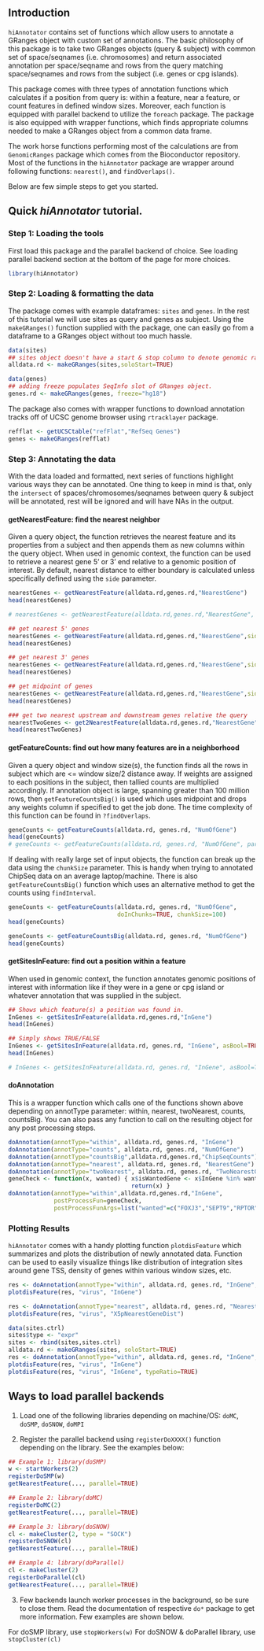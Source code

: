 %\VignetteEngine{knitr::knitr}
%\VignetteIndexEntry{Using hiAnnotator}

## Introduction
`hiAnnotator` contains set of functions which allow users to annotate a GRanges object with custom set of annotations. The basic philosophy of this package is to take two GRanges objects (query & subject) with common set of space/seqnames (i.e. chromosomes) and return associated annotation per space/seqname and rows from the query matching space/seqnames and rows from the subject (i.e. genes or cpg islands).

This package comes with three types of annotation functions which calculates if a position from query is: within a feature, near a feature, or count features in defined window sizes. Moreover, each function is equipped with parallel backend to utilize the `foreach` package. The package is also equipped with wrapper functions, which finds appropriate columns needed to make a GRanges object from a common data frame.

The work horse functions performing most of the calculations are from `GenomicRanges` package which comes from the Bioconductor repository. Most of the functions in the `hiAnnotator` package are wrapper around following functions: `nearest()`, and `findOverlaps()`.

Below are few simple steps to get you started.

## Quick *hiAnnotator* tutorial.

### Step 1: Loading the tools
First load this package and the parallel backend of choice. See loading parallel backend section at the bottom of the page for more choices.
```r
library(hiAnnotator)
```

### Step 2: Loading & formatting the data
The package comes with example dataframes: `sites` and `genes`. In the rest of this tutorial we will use sites as query and genes as subject. Using the `makeGRanges()` function supplied with the package, one can easily go from a dataframe to a GRanges  object without too much hassle.

```r
data(sites)
## sites object doesn't have a start & stop column to denote genomic range, hence soloStart parameter must be TRUE or a nasty error will be thrown!
alldata.rd <- makeGRanges(sites,soloStart=TRUE) 

data(genes)
## adding freeze populates SeqInfo slot of GRanges object.
genes.rd <- makeGRanges(genes, freeze="hg18") 
```

The package also comes with wrapper functions to download annotation tracks off of UCSC genome browser using `rtracklayer` package.

```r
refflat <- getUCSCtable("refFlat","RefSeq Genes") 
genes <- makeGRanges(refflat)
```

### Step 3: Annotating the data
With the data loaded and formatted, next series of functions highlight various ways they can be annotated. One thing to keep in mind is that, only the `intersect` of spaces/chromosomes/seqnames between query & subject will be annotated, rest will be ignored and will have NAs in the output. 

#### getNearestFeature: find the nearest neighbor
Given a query object, the function retrieves the nearest feature and its properties from a subject and then appends them as new columns within the query object. When used in genomic context, the function can be used to retrieve a nearest gene 5' or 3' end relative to a genomic position of interest. By default, nearest distance to either boundary is calculated unless specifically defined using the `side` parameter.

```r
nearestGenes <- getNearestFeature(alldata.rd,genes.rd,"NearestGene")
head(nearestGenes)

# nearestGenes <- getNearestFeature(alldata.rd,genes.rd,"NearestGene", parallel=TRUE)

## get nearest 5' genes
nearestGenes <- getNearestFeature(alldata.rd,genes.rd,"NearestGene",side="5p") 
head(nearestGenes)

## get nearest 3' genes
nearestGenes <- getNearestFeature(alldata.rd,genes.rd,"NearestGene",side="3p")
head(nearestGenes)

## get midpoint of genes
nearestGenes <- getNearestFeature(alldata.rd,genes.rd,"NearestGene",side="midpoint")
head(nearestGenes)

### get two nearest upstream and downstream genes relative the query
nearestTwoGenes <- get2NearestFeature(alldata.rd,genes.rd,"NearestGene")
head(nearestTwoGenes)
```

#### getFeatureCounts: find out how many features are in a neighborhood
Given a query object and window size(s), the function finds all the rows in subject which are <= window size/2 distance away. If weights are assigned to each positions in the subject, then tallied counts are multiplied accordingly. If annotation object is large, spanning greater than 100 million rows, then `getFeatureCountsBig()` is used which uses midpoint and drops any weights column if specified to get the job done. The time complexity of this function can be found in `?findOverlaps`.

```r
geneCounts <- getFeatureCounts(alldata.rd, genes.rd, "NumOfGene")
head(geneCounts)
# geneCounts <- getFeatureCounts(alldata.rd, genes.rd, "NumOfGene", parallel=TRUE)
```

If dealing with really large set of input objects, the function can break up the data using the `chunkSize` parameter. This is handy when trying to annotated ChipSeq data on an average laptop/machine. There is also `getFeatureCountsBig()` function which uses an alternative method to get the counts using `findInterval`.

```r
geneCounts <- getFeatureCounts(alldata.rd, genes.rd, "NumOfGene", 
                               doInChunks=TRUE, chunkSize=100)
head(geneCounts)

geneCounts <- getFeatureCountsBig(alldata.rd, genes.rd, "NumOfGene")
head(geneCounts)
```

#### getSitesInFeature: find out a position within a feature
When used in genomic context, the function annotates genomic positions of interest with information like if they were in a gene or cpg island or whatever annotation that was supplied in the subject.

```r
## Shows which feature(s) a position was found in.
InGenes <- getSitesInFeature(alldata.rd,genes.rd,"InGene")
head(InGenes)

## Simply shows TRUE/FALSE 
InGenes <- getSitesInFeature(alldata.rd, genes.rd, "InGene", asBool=TRUE)
head(InGenes)

# InGenes <- getSitesInFeature(alldata.rd, genes.rd, "InGene", asBool=TRUE, parallel=TRUE)
```

#### doAnnotation
This is a wrapper function which calls one of the functions shown above depending on annotType parameter: within, nearest, twoNearest, counts, countsBig. You can also pass any function to call on the resulting object for any post processing steps.

```r
doAnnotation(annotType="within", alldata.rd, genes.rd, "InGene")
doAnnotation(annotType="counts", alldata.rd, genes.rd, "NumOfGene")
doAnnotation(annotType="countsBig",alldata.rd,genes.rd,"ChipSeqCounts")    
doAnnotation(annotType="nearest", alldata.rd, genes.rd, "NearestGene")    
doAnnotation(annotType="twoNearest", alldata.rd, genes.rd, "TwoNearestGenes")
geneCheck <- function(x, wanted) { x$isWantedGene <- x$InGene %in% wanted; 
                                   return(x) }
doAnnotation(annotType="within",alldata.rd,genes.rd,"InGene", 
             postProcessFun=geneCheck, 
             postProcessFunArgs=list("wanted"=c("FOXJ3","SEPT9","RPTOR")) )
```

### Plotting Results
`hiAnnotator` comes with a handy plotting function `plotdisFeature` which summarizes and plots the distribution of newly annotated data. Function can be used to easily visualize things like distribution of integration sites around gene TSS, density of genes within various window sizes, etc.

```r
res <- doAnnotation(annotType="within", alldata.rd, genes.rd, "InGene", asBool=TRUE)
plotdisFeature(res, "virus", "InGene")

res <- doAnnotation(annotType="nearest", alldata.rd, genes.rd, "NearestGene", side='5p')
plotdisFeature(res, "virus", "X5pNearestGeneDist")

data(sites.ctrl)
sites$type <- "expr"
sites <- rbind(sites,sites.ctrl)
alldata.rd <- makeGRanges(sites, soloStart=TRUE)
res <- doAnnotation(annotType="within", alldata.rd, genes.rd, "InGene", asBool=TRUE)
plotdisFeature(res, "virus", "InGene")
plotdisFeature(res, "virus", "InGene", typeRatio=TRUE)
```

## Ways to load parallel backends
1) Load one of the following libraries depending on machine/OS: `doMC`, `doSMP`, `doSNOW`, `doMPI`     

2) Register the parallel backend using `registerDoXXXX()` function depending on the library. See the examples below:  

```r
## Example 1: library(doSMP)
w <- startWorkers(2)
registerDoSMP(w)
getNearestFeature(..., parallel=TRUE)        

## Example 2: library(doMC)
registerDoMC(2)
getNearestFeature(..., parallel=TRUE)        

## Example 3: library(doSNOW)
cl <- makeCluster(2, type = "SOCK")
registerDoSNOW(cl)
getNearestFeature(..., parallel=TRUE)  

## Example 4: library(doParallel)
cl <- makeCluster(2)
registerDoParallel(cl)
getNearestFeature(..., parallel=TRUE)   
```

3) Few backends launch worker processes in the background, so be sure to close them. Read the documentation of respective `do*` package to get more information. Few examples are shown below.

For doSMP library, use `stopWorkers(w)`
For doSNOW & doParallel library, use `stopCluster(cl)`